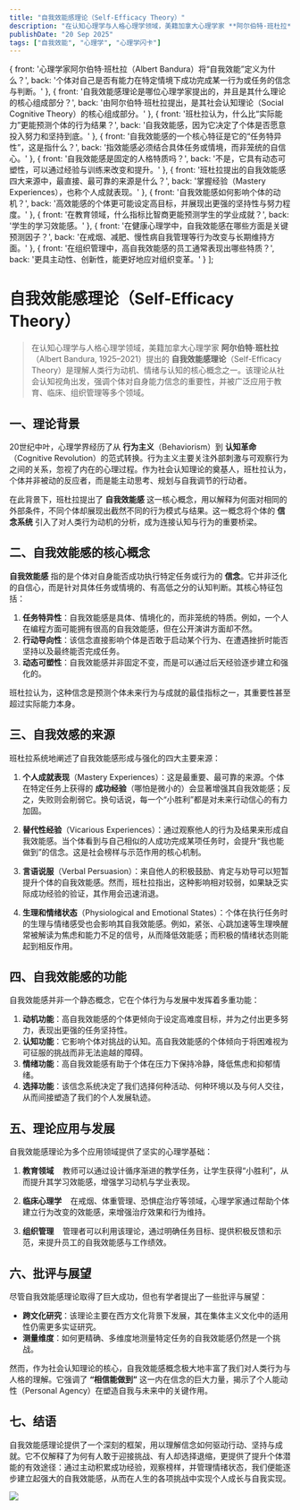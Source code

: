 ```yaml
---
title: "自我效能感理论（Self-Efficacy Theory）"
description: "在认知心理学与人格心理学领域，美籍加拿大心理学家 **阿尔伯特·班杜拉**（Albert Bandura, 1925–2021）提出的 **自我效能感理论**（Self-Efficacy Theory）是理解人类行为动机、情绪与认知的核心概念之一。该理论从社会认知视角出发，强调个体对自身能力信念的重要性"
publishDate: "20 Sep 2025"
tags: ["自我效能", "心理学", "心理学闪卡"]
---
```


  { 
    front: '心理学家阿尔伯特·班杜拉（Albert Bandura）将“自我效能”定义为什么？', 
    back: '个体对自己是否有能力在特定情境下成功完成某一行为或任务的信念与判断。' 
  },
  { 
    front: '自我效能感理论是哪位心理学家提出的，并且是其什么理论的核心组成部分？', 
    back: '由阿尔伯特·班杜拉提出，是其社会认知理论（Social Cognitive Theory）的核心组成部分。' 
  },
  { 
    front: '班杜拉认为，什么比“实际能力”更能预测个体的行为结果？', 
    back: '自我效能感，因为它决定了个体是否愿意投入努力和坚持到底。' 
  },
  { 
    front: '自我效能感的一个核心特征是它的“任务特异性”，这是指什么？', 
    back: '指效能感必须结合具体任务或情境，而非笼统的自信心。' 
  },
  { 
    front: '自我效能感是固定的人格特质吗？', 
    back: '不是，它具有动态可塑性，可以通过经验与训练来改变和提升。' 
  },
  { 
    front: '班杜拉提出的自我效能感四大来源中，最直接、最可靠的来源是什么？', 
    back: '掌握经验（Mastery Experiences），也称个人成就表现。' 
  },
  { 
    front: '自我效能感如何影响个体的动机？', 
    back: '高效能感的个体更可能设定高目标，并展现出更强的坚持性与努力程度。' 
  },
  { 
    front: '在教育领域，什么指标比智商更能预测学生的学业成就？', 
    back: '学生的学习效能感。' 
  },
  { 
    front: '在健康心理学中，自我效能感在哪些方面是关键预测因子？', 
    back: '在戒烟、减肥、慢性病自我管理等行为改变与长期维持方面。' 
  },
  { 
    front: '在组织管理中，高自我效能感的员工通常表现出哪些特质？', 
    back: '更具主动性、创新性，能更好地应对组织变革。' 
  }
];


# 自我效能感理论（Self-Efficacy Theory）

<FlashcardSlideshow cards={myFlashcards} />

> 在认知心理学与人格心理学领域，美籍加拿大心理学家 **阿尔伯特·班杜拉**（Albert Bandura, 1925–2021）提出的 **自我效能感理论**（Self-Efficacy Theory）是理解人类行为动机、情绪与认知的核心概念之一。该理论从社会认知视角出发，强调个体对自身能力信念的重要性，并被广泛应用于教育、临床、组织管理等多个领域。

## 一、理论背景

20世纪中叶，心理学界经历了从 **行为主义**（Behaviorism）到 **认知革命**（Cognitive Revolution）的范式转换。行为主义主要关注外部刺激与可观察行为之间的关系，忽视了内在的心理过程。作为社会认知理论的奠基人，班杜拉认为，个体并非被动的反应者，而是能主动思考、规划与自我调节的行动者。

在此背景下，班杜拉提出了 **自我效能感** 这一核心概念，用以解释为何面对相同的外部条件，不同个体却展现出截然不同的行为模式与结果。这一概念将个体的 **信念系统** 引入了对人类行为动机的分析，成为连接认知与行为的重要桥梁。

## 二、自我效能感的核心概念

**自我效能感** 指的是个体对自身能否成功执行特定任务或行为的 **信念**。它并非泛化的自信心，而是针对具体任务或情境的、有高低之分的认知判断。其核心特征包括：

1. **任务特异性**：自我效能感是具体、情境化的，而非笼统的特质。例如，一个人在编程方面可能拥有很高的自我效能感，但在公开演讲方面却不然。
2. **行动导向性**：该信念直接影响个体是否敢于启动某个行为、在遭遇挫折时能否坚持以及最终能否完成任务。
3. **动态可塑性**：自我效能感并非固定不变，而是可以通过后天经验逐步建立和强化的。

班杜拉认为，这种信念是预测个体未来行为与成就的最佳指标之一，其重要性甚至超过实际能力本身。

## 三、自我效感的来源

班杜拉系统地阐述了自我效能感形成与强化的四大主要来源：

1. **个人成就表现**（Mastery Experiences）：这是最重要、最可靠的来源。个体在特定任务上获得的 **成功经验**（哪怕是微小的）会显著增强其自我效能感；反之，失败则会削弱它。换句话说，每一个“小胜利”都是对未来行动信心的有力加固。

2. **替代性经验**（Vicarious Experiences）：通过观察他人的行为及结果来形成自我效能感。当个体看到与自己相似的人成功完成某项任务时，会提升“我也能做到”的信念。这是社会榜样与示范作用的核心机制。

3. **言语说服**（Verbal Persuasion）：来自他人的积极鼓励、肯定与劝导可以短暂提升个体的自我效能感。然而，班杜拉指出，这种影响相对较弱，如果缺乏实际成功经验的验证，其作用会迅速消退。

4. **生理和情绪状态**（Physiological and Emotional States）：个体在执行任务时的生理与情绪感受也会影响其自我效能感。例如，紧张、心跳加速等生理唤醒常被解读为焦虑和能力不足的信号，从而降低效能感；而积极的情绪状态则能起到相反作用。

## 四、自我效能感的功能

自我效能感并非一个静态概念，它在个体行为与发展中发挥着多重功能：

1. **动机功能**：高自我效能感的个体更倾向于设定高难度目标，并为之付出更多努力，表现出更强的任务坚持性。
2. **认知功能**：它影响个体对挑战的认知。高自我效能感的个体倾向于将困难视为可征服的挑战而非无法逾越的障碍。
3. **情绪功能**：高自我效能感有助于个体在压力下保持冷静，降低焦虑和抑郁情绪。
4. **选择功能**：该信念系统决定了我们选择何种活动、何种环境以及与何人交往，从而间接塑造了我们的个人发展轨迹。

## 五、理论应用与发展

自我效能感理论为多个应用领域提供了坚实的心理学基础：

1. **教育领域**
   教师可以通过设计循序渐进的教学任务，让学生获得“小胜利”，从而提升其学习效能感，增强学习动机与学业表现。

2. **临床心理学**
   在戒烟、体重管理、恐惧症治疗等领域，心理学家通过帮助个体建立行为改变的效能感，来增强治疗效果和行为维持。

3. **组织管理**
   管理者可以利用该理论，通过明确任务目标、提供积极反馈和示范，来提升员工的自我效能感与工作绩效。

## 六、批评与展望

尽管自我效能感理论取得了巨大成功，但也有学者提出了一些批评与展望：

* **跨文化研究**：该理论主要在西方文化背景下发展，其在集体主义文化中的适用性仍需更多实证研究。
* **测量维度**：如何更精确、多维度地测量特定任务的自我效能感仍然是一个挑战。

然而，作为社会认知理论的核心，自我效能感概念极大地丰富了我们对人类行为与人格的理解。它强调了 **“相信能做到”** 这一内在信念的巨大力量，揭示了个人能动性（Personal Agency）在塑造自我与未来中的关键作用。

## 七、结语

自我效能感理论提供了一个深刻的框架，用以理解信念如何驱动行动、坚持与成就。它不仅解释了为何有人敢于迎接挑战、有人却选择退缩，更提供了提升个体潜能的有效途径：通过主动积累成功经验，观察榜样，并管理情绪状态，我们便能逐步建立起强大的自我效能感，从而在人生的各项挑战中实现个人成长与自我实现。

![](../images/sandural-logo.jpg)